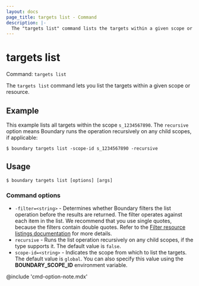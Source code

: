 ```yaml
---
layout: docs
page_title: targets list - Command
description: |-
  The "targets list" command lists the targets within a given scope or resource.
---
```


# targets list

Command: `targets list`

The `targets list` command lets you list the targets within a given scope or resource.

## Example

This example lists all targets within the scope `s_1234567890`.
The `recursive` option means Boundary runs the operation recursively on any child scopes, if applicable:

```shell-session
$ boundary targets list -scope-id s_1234567890 -recursive
```

## Usage

<CodeBlockConfig hideClipboard>

```shell-session
$ boundary targets list [options] [args]
```

</CodeBlockConfig>

### Command options

- `-filter=<string>` - Determines whether Boundary filters the list operation before the results are returned.
The filter operates against each item in the list.
We recommend that you use single quotes, because the filters contain double quotes.
Refer to the [Filter resource listings documentation](/boundary/docs/concepts/filtering/resource-listing) for more details.
- `recursive` - Runs the list operation recursively on any child scopes, if the type supports it.
The default value is `false`.
- `scope-id=<string>` - Indicates the scope from which to list the targets.
The default value is `global`.
You can also specify this value using the **BOUNDARY_SCOPE_ID** environment variable.

@include 'cmd-option-note.mdx'